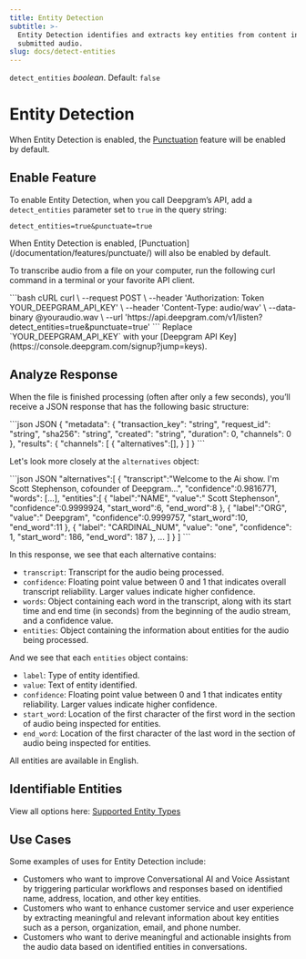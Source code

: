 ```yaml
---
title: Entity Detection
subtitle: >-
  Entity Detection identifies and extracts key entities from content in
  submitted audio.
slug: docs/detect-entities
---
```



`detect_entities` *boolean*. Default: `false`

<div class="flex flex-row gap-2">
<Markdown src="../snippets/pre-recorded.mdx"/> <Markdown src="../snippets/dep-streaming.mdx" /> <Markdown src="../snippets/english.mdx" />
</div>

# Entity Detection

When Entity Detection is enabled, the [Punctuation](/documentation/features/punctuate/) feature will be enabled by default.

## Enable Feature

To enable Entity Detection, when you call Deepgram’s API, add a `detect_entities` parameter set to `true` in the query string:

`detect_entities=true&punctuate=true`

<Info>
  When Entity Detection is enabled, [Punctuation](/documentation/features/punctuate/) will also be enabled by default.
</Info>

To transcribe audio from a file on your computer, run the following curl command in a terminal or your favorite API client.

<CodeGroup>
  ```bash cURL
  curl \
    --request POST \
    --header 'Authorization: Token YOUR_DEEPGRAM_API_KEY' \
    --header 'Content-Type: audio/wav' \
    --data-binary @youraudio.wav \
    --url 'https://api.deepgram.com/v1/listen?detect_entities=true&punctuate=true'
  ```
</CodeGroup>

<Warning>
  Replace `YOUR_DEEPGRAM_API_KEY` with your [Deepgram API Key](https://console.deepgram.com/signup?jump=keys).
</Warning>

## Analyze Response

When the file is finished processing (often after only a few seconds), you’ll receive a JSON response that has the following basic structure:

<CodeGroup>
  ```json JSON
  {
    "metadata": {
      "transaction_key": "string",
      "request_id": "string",
      "sha256": "string",
      "created": "string",
      "duration": 0,
      "channels": 0
    },
    "results": {
      "channels": [
        {
          "alternatives":[],
        }
      ]
    }
  ```
</CodeGroup>

Let's look more closely at the `alternatives` object:

<CodeGroup>
  ```json JSON
  "alternatives":[
    {
      "transcript":"Welcome to the Ai show. I'm Scott Stephenson, cofounder of Deepgram...",
      "confidence":0.9816771,
      "words": [...],
      "entities":[
        {
          "label":"NAME",
          "value":" Scott Stephenson",
          "confidence":0.9999924,
          "start_word":6,
          "end_word":8
        },
        {
          "label":"ORG",
          "value":" Deepgram",
          "confidence":0.9999757,
          "start_word":10,
          "end_word":11
        },
        {
          "label": "CARDINAL_NUM",
          "value": "one",
          "confidence": 1,
          "start_word": 186,
          "end_word": 187
        },
        ...
      ]
    }
  ]
  ```
</CodeGroup>

In this response, we see that each alternative contains:

* `transcript`: Transcript for the audio being processed.
* `confidence`: Floating point value between 0 and 1 that indicates overall transcript reliability. Larger values indicate higher confidence.
* `words`: Object containing each word in the transcript, along with its start time and end time (in seconds) from the beginning of the audio stream, and a confidence value.
* `entities`: Object containing the information about entities for the audio being processed.

And we see that each `entities` object contains:

* `label`: Type of entity identified.
* `value`: Text of entity identified.
* `confidence`: Floating point value between 0 and 1 that indicates entity reliability. Larger values indicate higher confidence.
* `start_word`: Location of the first character of the first word in the section of audio being inspected for entities.
* `end_word`: Location of the first character of the last word in the section of audio being inspected for entities.

<Info>
  All entities are available in English.
</Info>

## Identifiable Entities

View all options here: [Supported Entity Types](/docs/supported-entity-types)

## Use Cases

Some examples of uses for Entity Detection include:

* Customers who want to improve Conversational AI and Voice Assistant by triggering particular workflows and responses based on identified name, address, location, and other key entities.
* Customers who want to enhance customer service and user experience by extracting meaningful and relevant information about key entities such as a person, organization, email, and phone number.
* Customers who want to derive meaningful and actionable insights from the audio data based on identified entities in conversations.
